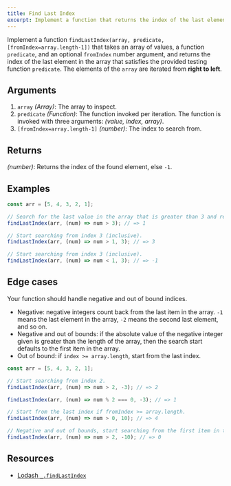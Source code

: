 ```yaml
---
title: Find Last Index
excerpt: Implement a function that returns the index of the last element in the array that satisfies the provided testing function
---
```


Implement a function `findLastIndex(array, predicate, [fromIndex=array.length-1])` that takes an array of values, a function `predicate`, and an optional `fromIndex` number argument, and returns the index of the last element in the array that satisfies the provided testing function `predicate`. The elements of the `array` are iterated from **right to left**.

## Arguments

1. `array` _(Array)_: The array to inspect.
1. `predicate` _(Function)_: The function invoked per iteration. The function is invoked with three arguments: _(value, index, array)_.
1. `[fromIndex=array.length-1]` _(number)_: The index to search from.

## Returns

_(number)_: Returns the index of the found element, else `-1`.

## Examples

```js
const arr = [5, 4, 3, 2, 1];

// Search for the last value in the array that is greater than 3 and return the index.
findLastIndex(arr, (num) => num > 3); // => 1

// Start searching from index 3 (inclusive).
findLastIndex(arr, (num) => num > 1, 3); // => 3

// Start searching from index 3 (inclusive).
findLastIndex(arr, (num) => num < 1, 3); // => -1
```

## Edge cases

Your function should handle negative and out of bound indices.

- Negative: negative integers count back from the last item in the array. `-1` means the last element in the array, `-2` means the second last element, and so on.
- Negative and out of bounds: if the absolute value of the negative integer given is greater than the length of the array, then the search start defaults to the first item in the array.
- Out of bound: if `index >= array.length`, start from the last index.

```js
const arr = [5, 4, 3, 2, 1];

// Start searching from index 2.
findLastIndex(arr, (num) => num > 2, -3); // => 2

findLastIndex(arr, (num) => num % 2 === 0, -3); // => 1

// Start from the last index if fromIndex >= array.length.
findLastIndex(arr, (num) => num > 0, 10); // => 4

// Negative and out of bounds, start searching from the first item in the array.
findLastIndex(arr, (num) => num > 2, -10); // => 0
```

## Resources

- [Lodash `_.findLastIndex`](https://lodash.com/docs/#findLastIndex)
